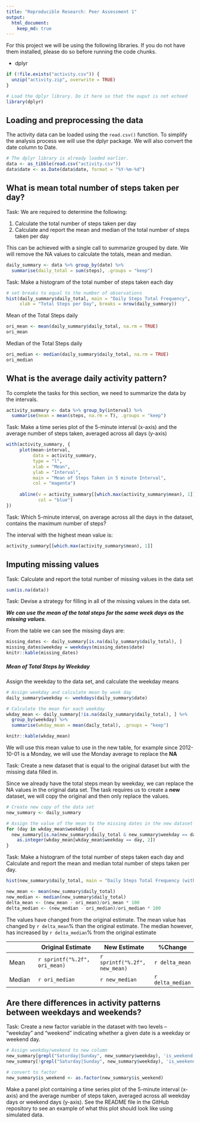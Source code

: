 ```yaml
---
title: "Reproducible Research: Peer Assessment 1"
output: 
  html_document:
    keep_md: true
---
```


For this project we will be using the following libraries. 
If you do not have them installed, please do so before running the code chunks.

- dplyr

```r
if (!file.exists("activity.csv")) {
  unzip("activity.zip", overwrite = TRUE)
}
```
```r
# Load the dplyr library. Do it here so that the ouput is not echoed
library(dplyr)
```

## Loading and preprocessing the data

The activity data can be loaded using the `read.csv()` function. 
To simplify the analysis process we will use the dplyr package. 
We will also convert the date column to Date.

```r
# The dplyr library is already loaded earlier.
data <- as_tibble(read.csv("activity.csv"))
data$date <- as.Date(data$date, format = "%Y-%m-%d")
```


## What is mean total number of steps taken per day?

Task: We are required to determine the following:

1. Calculate the total number of steps taken per day
2. Calculate and report the mean and median of the total number of 
steps taken per day

This can be achieved with a single call to summarize grouped by date. 
We will remove the NA values to calculate the totals, mean and median.

```r
daily_summary <- data %>% group_by(date) %>% 
  summarise(daily_total = sum(steps), .groups = "keep")
```

Task: Make a histogram of the total number of steps taken each day

```r
# set breaks to equal to the number of observations
hist(daily_summary$daily_total, main = "Daily Steps Total Frequency", 
     xlab = "Total Steps per Day", breaks = nrow(daily_summary))
```

Mean of the Total Steps daily
```r
ori_mean <- mean(daily_summary$daily_total, na.rm = TRUE)
ori_mean
```

Median of the Total Steps daily
```r
ori_median <- median(daily_summary$daily_total, na.rm = TRUE)
ori_median
```


## What is the average daily activity pattern?

To complete the tasks for this section, we need to summarize the data by the intervals. 

```r
activity_summary <- data %>% group_by(interval) %>% 
  summarise(mean = mean(steps, na.rm = T), .groups = "keep")
```

Task: Make a time series plot of the 5-minute interval (x-axis) and the 
average number of steps taken, averaged across all days (y-axis)

```r
with(activity_summary, {
     plot(mean~interval, 
          data = activity_summary, 
          type = "l", 
          xlab = "Mean", 
          ylab = "Interval", 
          main = "Mean of Steps Taken in 5 minute Interval", 
          col = "magenta")
  
     abline(v = activity_summary[[which.max(activity_summary$mean), 1]], 
            col = "blue")
})
```


Task: Which 5-minute interval, on average across all the days in the dataset, 
contains the maximum number of steps?

The interval with the highest mean value is: 

```r
activity_summary[[which.max(activity_summary$mean), 1]]
```


## Imputing missing values

Task: Calculate and report the total number of missing values in the data set

```r
sum(is.na(data))
```


Task: Devise a strategy for filling in all of the missing values in the data set. 

***We can use the mean of the total steps for the same week days as the missing values.*** 

From the table we can see the missing days are:
```r
missing_dates <- daily_summary[is.na(daily_summary$daily_total), ]
missing_dates$weekday = weekdays(missing_dates$date)
knitr::kable(missing_dates)
```

##### Mean of Total Steps by Weekday

Assign the weekday to the data set, and calculate the weekday means

```r
# Assign weekday and calculate mean by week day
daily_summary$weekday <- weekdays(daily_summary$date)

# Calculate the mean for each weekday
wkday_mean <- daily_summary[!is.na(daily_summary$daily_total), ] %>% 
  group_by(weekday) %>%
  summarise(wkday_mean = mean(daily_total), .groups = "keep")

knitr::kable(wkday_mean)
```

We will use this mean value to use in the new table, for example since 2012-10-01
is a Monday, we will use the Monday average to replace the **NA**

Task: Create a new dataset that is equal to the original dataset but with the
missing data filled in.
    
Since we already have the total steps mean by weekday, we can replace the NA 
values in the original data set. The task requires us to create a **new** 
dataset, we will copy the original and then only replace the values.

```r
# Create new copy of the data set
new_summary <- daily_summary

# Assign the value of the mean to the missing dates in the new dataset
for (day in wkday_mean$weekday) {
  new_summary[is.na(new_summary$daily_total & new_summary$weekday == day), 2] <- 
    as.integer(wkday_mean[wkday_mean$weekday == day, 2])
}
```

    
Task: Make a histogram of the total number of steps taken each day and Calculate 
and report the mean and median total number of steps taken per day. 

```r
hist(new_summary$daily_total, main = "Daily Steps Total Frequency (with imputed values)", xlab = "Total Steps per Day", breaks = nrow(new_summary))
```

```r
new_mean <- mean(new_summary$daily_total)
new_median <- median(new_summary$daily_total)
delta_mean <- (new_mean - ori_mean)/ori_mean * 100
delta_median <- (new_median - ori_median)/ori_median * 100
```

The values have changed from the original estimate. The mean value has changed by `r delta_mean`% than the original estimate. 
The median however, has increased by `r delta_median`% from the original estimate

|        |Original Estimate| New Estimate| %Change |
|------- |-----------------|-------------| ---- |
|Mean |`r sprintf("%.2f", ori_mean)`|`r sprintf("%.2f", new_mean)`|`r delta_mean`|
|Median |`r ori_median`|`r new_median`| `r delta_median` |


## Are there differences in activity patterns between weekdays and weekends?

Task: Create a new factor variable in the dataset with two levels – “weekday” and “weekend” indicating whether a given date is a weekday or weekend day.

```r
# Assign weekday/weekend to new column
new_summary[grepl("Saturday|Sunday", new_summary$weekday), 'is_weekend'] <- "weekend"
new_summary[!grepl("Saturday|Sunday", new_summary$weekday), 'is_weekend'] <- "weekday"

# convert to factor
new_summary$is_weekend <- as.factor(new_summary$is_weekend)
```

Make a panel plot containing a time series plot of the 5-minute interval (x-axis) and the average number of steps taken, averaged across all weekday days or weekend days (y-axis). See the README file in the GitHub repository to see an example of what this plot should look like using simulated data.